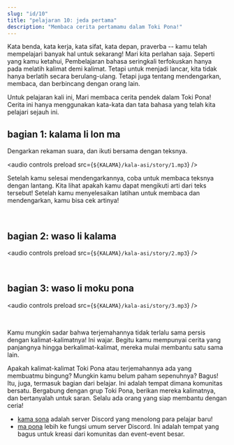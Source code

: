 ---
slug: "id/10"
title: "pelajaran 10: jeda pertama"
description: "Membaca cerita pertamamu dalam Toki Pona!"
---


Kata benda, kata kerja, kata sifat, kata depan, praverba -- kamu telah mempelajari banyak hal untuk sekarang! Mari kita perlahan saja. Seperti yang kamu ketahui, Pembelajaran bahasa seringkali terfokuskan hanya pada melatih kalimat demi kalimat. Tetapi untuk menjadi lancar, kita tidak hanya berlatih secara berulang-ulang. Tetapi juga tentang mendengarkan, membaca, dan berbincang dengan orang lain.

Untuk pelajaran kali ini, Mari membaca cerita pendek dalam Toki Pona! Cerita ini hanya menggunakan kata-kata dan tata bahasa yang telah kita pelajari sejauh ini.

## bagian 1: kalama li lon ma

Dengarkan rekaman suara, dan ikuti bersama dengan teksnya. 

<audio controls preload src={`${KALAMA}/kala-asi/story/1.mp3`} />

Setelah kamu selesai mendengarkannya, coba untuk membaca teksnya dengan lantang. Kita lihat apakah kamu dapat mengikuti arti dari teks tersebut! Setelah kamu menyelesaikan latihan untuk membaca dan mendengarkan, kamu bisa cek artinya!

<Tabbed id="1">
  <Row sl="soweli li lon ma kasi." m="Ada sebuah rusa di hutan." />
  <Row sl="nimi ona li soweli Mumu." m="Namanya Mumu." />
  <Row sl="soweli Mumu li lape pona." m="Mumu tertidur dengan lelap." />
  <Row sl="kasi li awen e lape ona." m="Pohon-pohon melindunginya tidur." />
  <br />
  <Row sl="kalama nasa suli li kama." m="Lalu datanglah sebuah bunyi aneh." />
  <Row sl="lape li weka tan soweli." m="Rusa tersebut pun terbangun." />
  <Row sl="soweli li wile sona e kalama." m="Dia ingin lebih tahu tentang bunyi tersebut." />
</Tabbed>

## bagian 2: waso li kalama

<audio controls preload src={`${KALAMA}/kala-asi/story/2.mp3`} />

<Tabbed id="2">
  <Row sl="waso lili suwi li kama." m="Datanglah sebuah burung yang kecil dan imut." />
  <Row sl="nimi ona li waso Siju." m="Namanya Siju." />
  <Row sl="soweli li lukin e ona." m="Rusa melihatnya." />
  <Row sl="soweli li kama sona e ni:" m="Dia mempelajari ini:" />
  <Row sl="kalama wawa li tan waso ni." m="Suara nya datang dari burung ini." />
  <br />
  <Row sl="waso li wile moku." m="Burung tersebut lapar." />
  <Row sl="wile ona li suli." m="Dia berputus asa." />
  <Row sl="ona li kalama suli tan ni." m="Dan di a menangis dengan kencang." />
</Tabbed>

## bagian 3: waso li moku pona

<audio controls preload src={`${KALAMA}/kala-asi/story/3.mp3`} />

<Tabbed id="3">
  <Row sl="ni li ike tawa soweli Mumu." m="Itu membuat Mumu sedih." />
  <Row sl="soweli li wile pona e waso." m="Rusa ingin membantu burungnya." />
  <Row sl="soweli li pana e pipi suli tawa ona." m="Dia memberinya sebuah ulat yang besar." />
  <br />
  <Row sl="waso li moku e pipi." m="Burung tersebut memakannya." />
  <Row sl="ni li pona tawa ona." m="Itu memuaskan rasa laparnya." />
</Tabbed>

Kamu mungkin sadar bahwa terjemahannya tidak terlalu sama persis dengan kalimat-kalimatnya! Ini wajar. Begitu kamu mempunyai cerita yang panjangnya hingga berkalimat-kalimat, mereka mulai membantu satu sama lain.

Apakah kalimat-kalimat Toki Pona atau terjemahannya ada yang membuatmu bingung? Mungkin kamu belum paham sepenuhnya? Bagus! Itu, juga, termasuk bagian dari belajar. Ini adalah tempat dimana komunitas bersatu. Bergabung dengan grup Toki Pona, berikan mereka kalimatnya, dan bertanyalah untuk saran. Selalu ada orang yang siap membantu dengan ceria!

* [kama sona](https://discord.gg/ChC6qtVsSE) adalah server Discord yang menolong para pelajar baru!
* [ma pona](https://discord.gg/6zkugJFU4x) lebih ke fungsi umum server Discord. Ini adalah tempat yang bagus untuk kreasi dari komunitas dan event-event besar.